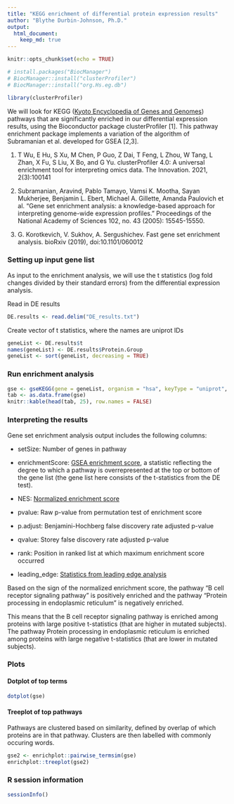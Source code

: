 ---
title: "KEGG enrichment of differential protein expression results"
author: "Blythe Durbin-Johnson, Ph.D."
output:
  html_document:
    keep_md: true
---

```{r setup, include=FALSE}
knitr::opts_chunk$set(echo = TRUE)
```

```{r}
# install.packages("BiocManager")
# BiocManager::install("clusterProfiler")
# BiocManager::install("org.Hs.eg.db")
```

```{r, results = "hide"}
library(clusterProfiler)
```

We will look for KEGG ([Kyoto Encyclopedia of Genes and Genomes](http://kegg.jp/)) pathways that are significantly enriched in our differential expression results, using the Bioconductor package clusterProfiler [1]. This pathway enrichment package implements a variation of the algorithm of Subramanian et al. developed for GSEA [2,3].  

1. T Wu, E Hu, S Xu, M Chen, P Guo, Z Dai, T Feng, L Zhou, W Tang, L Zhan, X Fu, S Liu, X Bo, and G Yu. clusterProfiler 4.0: A universal enrichment tool for interpreting omics data. The Innovation. 2021, 2(3):100141

2. Subramanian, Aravind, Pablo Tamayo, Vamsi K. Mootha, Sayan Mukherjee, Benjamin L. Ebert, Michael A. Gillette, Amanda Paulovich et al. "Gene set enrichment analysis: a knowledge-based approach for interpreting genome-wide expression profiles." Proceedings of the National Academy of Sciences 102, no. 43 (2005): 15545-15550.

3. G. Korotkevich, V. Sukhov, A. Sergushichev. Fast gene set enrichment
  analysis. bioRxiv (2019), doi:10.1101/060012

### Setting up input gene list
As input to the enrichment analysis, we will use the t statistics (log fold changes divided by their standard errors) from the differential expression analysis.

Read in DE results
```{r}
DE.results <- read.delim("DE_results.txt")
```

Create vector of t statistics, where the names are uniprot IDs
```{r}
geneList <- DE.results$t
names(geneList) <- DE.results$Protein.Group
geneList <- sort(geneList, decreasing = TRUE)
```

### Run enrichment analysis
```{r, warning = FALSE}
gse <- gseKEGG(gene = geneList, organism = "hsa", keyType = "uniprot", seed = TRUE)
tab <- as.data.frame(gse)
knitr::kable(head(tab, 25), row.names = FALSE)
```
  

### Interpreting the results

Gene set enrichment analysis output includes the following columns:

* setSize: Number of genes in pathway

* enrichmentScore: [GSEA enrichment score](https://www.gsea-msigdb.org/gsea/doc/GSEAUserGuideTEXT.htm#_Enrichment_Score_(ES)), a statistic reflecting the degree to which a pathway is overrepresented at the top or bottom of the gene list (the gene list here consists of the t-statistics from the DE test).

* NES: [Normalized enrichment score](https://www.gsea-msigdb.org/gsea/doc/GSEAUserGuideTEXT.htm#_Normalized_Enrichment_Score)

* pvalue: Raw p-value from permutation test of enrichment score

* p.adjust: Benjamini-Hochberg false discovery rate adjusted p-value

* qvalue: Storey false discovery rate adjusted p-value 

* rank: Position in ranked list at which maximum enrichment score occurred

* leading_edge: [Statistics from leading edge analysis](https://www.gsea-msigdb.org/gsea/doc/GSEAUserGuideTEXT.htm#_Detailed_Enrichment_Results)

Based on the sign of the normalized enrichment score, the pathway "B cell receptor signaling pathway" is positively enriched and the pathway "Protein processing in endoplasmic reticulum" is negatively enriched.  

This means that the B cell receptor signaling pathway is enriched among proteins with large positive t-statistics (that are higher in mutated subjects).  The pathway Protein processing in endoplasmic reticulum is enriched among proteins with large negative t-statistics (that are lower in mutated subjects).

### Plots

#### Dotplot of top terms
```{r}
dotplot(gse)
```

#### Treeplot of top pathways

Pathways are clustered based on similarity, defined by overlap of which proteins are in that pathway.  Clusters are then labelled with commonly occuring words.


```{r, fig.width = 15, fig.height = 12, message = FALSE, warning = FALSE}
gse2 <- enrichplot::pairwise_termsim(gse)
enrichplot::treeplot(gse2)
```

### R session information
```{r}
sessionInfo()
```